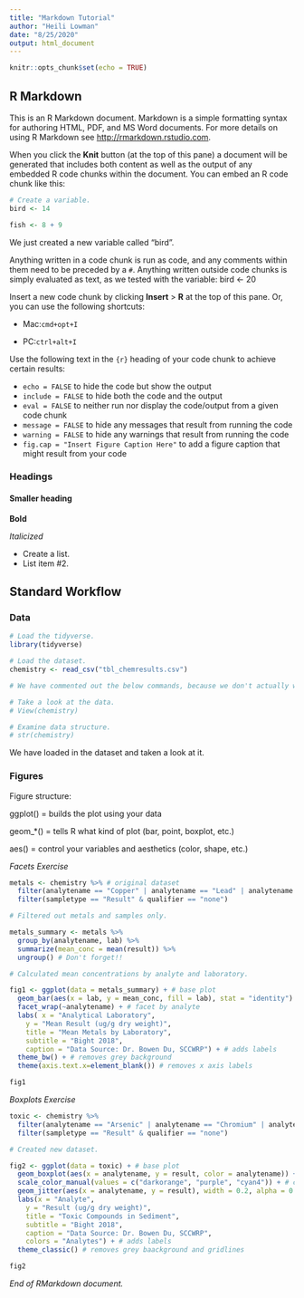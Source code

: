 ```yaml
---
title: "Markdown Tutorial"
author: "Heili Lowman"
date: "8/25/2020"
output: html_document
---
```


```r
knitr::opts_chunk$set(echo = TRUE)
```

## R Markdown

This is an R Markdown document. Markdown is a simple formatting syntax for authoring HTML, PDF, and MS Word documents. For more details on using R Markdown see <http://rmarkdown.rstudio.com>.

When you click the **Knit** button (at the top of this pane) a document will be generated that includes both content as well as the output of any embedded R code chunks within the document. You can embed an R code chunk like this:

```r

# Create a variable.
bird <- 14

fish <- 8 + 9

```

We just created a new variable called "bird".

Anything written in a code chunk is run as code, and any comments within them need to be preceded by a `#`.
Anything written outside code chunks is simply evaluated as text, as we tested with the variable: 
bird <- 20

Insert a new code chunk by clicking **Insert** > **R** at the top of this pane. Or, you can use the following shortcuts:

- Mac:`cmd+opt+I`

- PC:`ctrl+alt+I`

Use the following text in the `{r}` heading of your code chunk to achieve certain results:

- `echo = FALSE` to hide the code but show the output
- `include = FALSE` to hide both the code and the output
- `eval = FALSE` to neither run nor display the code/output from a given code chunk
- `message = FALSE` to hide any messages that result from running the code
- `warning = FALSE` to hide any warnings that result from running the code
- `fig.cap = "Insert Figure Caption Here"` to add a figure caption that might result from your code

### Headings

#### Smaller heading

**Bold**

*Italicized*

* Create a list.
* List item #2.

## Standard Workflow

### Data

```r

# Load the tidyverse.
library(tidyverse)

# Load the dataset.
chemistry <- read_csv("tbl_chemresults.csv")

# We have commented out the below commands, because we don't actually want their output to be included in the knit. As an alternative, you can simply run these commands in the console.

# Take a look at the data.
# View(chemistry)

# Examine data structure.
# str(chemistry)

```

We have loaded in the dataset and taken a look at it.

### Figures

Figure structure:

ggplot() = builds the plot using your data

geom_*() = tells R what kind of plot (bar, point, boxplot, etc.)

aes() = control your variables and aesthetics (color, shape, etc.)

*Facets Exercise*

```r

metals <- chemistry %>% # original dataset
  filter(analytename == "Copper" | analytename == "Lead" | analytename == "Zinc") %>%
  filter(sampletype == "Result" & qualifier == "none")

# Filtered out metals and samples only.

metals_summary <- metals %>%
  group_by(analytename, lab) %>%
  summarize(mean_conc = mean(result)) %>%
  ungroup() # Don't forget!!

# Calculated mean concentrations by analyte and laboratory.

fig1 <- ggplot(data = metals_summary) + # base plot
  geom_bar(aes(x = lab, y = mean_conc, fill = lab), stat = "identity") + # bar plot requires stat = "identity" when data is not counts
  facet_wrap(~analytename) + # facet by analyte
  labs( x = "Analytical Laboratory",
    y = "Mean Result (ug/g dry weight)",
    title = "Mean Metals by Laboratory",
    subtitle = "Bight 2018",
    caption = "Data Source: Dr. Bowen Du, SCCWRP") + # adds labels
  theme_bw() + # removes grey background
  theme(axis.text.x=element_blank()) # removes x axis labels

fig1

```


*Boxplots Exercise*

```r

toxic <- chemistry %>%
  filter(analytename == "Arsenic" | analytename == "Chromium" | analytename == "Nickel") %>%
  filter(sampletype == "Result" & qualifier == "none")

# Created new dataset.

fig2 <- ggplot(data = toxic) + # base plot
  geom_boxplot(aes(x = analytename, y = result, color = analytename)) + # first geometry generates boxplots
  scale_color_manual(values = c("darkorange", "purple", "cyan4")) + # customizes colors
  geom_jitter(aes(x = analytename, y = result), width = 0.2, alpha = 0.1) + # second geometry generates points
  labs(x = "Analyte",
    y = "Result (ug/g dry weight)",
    title = "Toxic Compounds in Sediment",
    subtitle = "Bight 2018",
    caption = "Data Source: Dr. Bowen Du, SCCWRP",
    colors = "Analytes") + # adds labels
  theme_classic() # removes grey baackground and gridlines

fig2

```

*End of RMarkdown document.*
